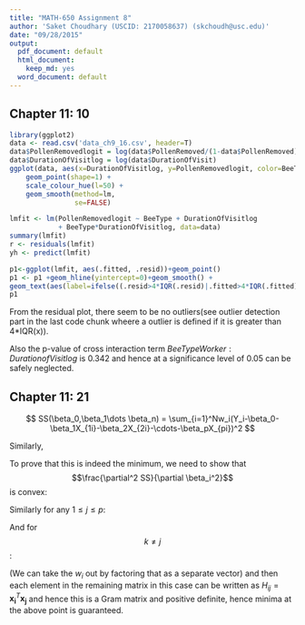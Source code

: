 ```yaml
---
title: "MATH-650 Assignment 8"
author: 'Saket Choudhary (USCID: 2170058637) (skchoudh@usc.edu)'
date: "09/28/2015"
output:
  pdf_document: default
  html_document:
    keep_md: yes
  word_document: default
---
```


## Chapter 11: 10

```r
library(ggplot2)
data <- read.csv('data_ch9_16.csv', header=T)
data$PollenRemovedlogit = log(data$PollenRemoved/(1-data$PollenRemoved))
data$DurationOfVisitlog = log(data$DurationOfVisit)
ggplot(data, aes(x=DurationOfVisitlog, y=PollenRemovedlogit, color=BeeType)) +
    geom_point(shape=1) +
    scale_colour_hue(l=50) + 
    geom_smooth(method=lm,  
                se=FALSE)
```

\begin{align*}
\mu\{PollenRemovedLogit| DuratioOfVisitlog, BeeType \} &= \beta_0 + \beta_1 DurationOfVisitlog\\ 
&+ \beta_2 BeeType + \beta_3 BeeType*DurationOfVisitlog
\end{align*}


```r
lmfit <- lm(PollenRemovedlogit ~ BeeType + DurationOfVisitlog 
            + BeeType*DurationOfVisitlog, data=data)
summary(lmfit)
r <- residuals(lmfit)
yh <- predict(lmfit)

p1<-ggplot(lmfit, aes(.fitted, .resid))+geom_point()
p1 <- p1 +geom_hline(yintercept=0)+geom_smooth() + 
geom_text(aes(label=ifelse((.resid>4*IQR(.resid)|.fitted>4*IQR(.fitted)),paste('', "\n", .fitted, ",", .resid),"")), hjust=1.1)
p1
```

From the residual plot, there seem to be no outliers(see outlier detection part in the last code chunk wheere a outlier is defined if it is greater than 4*IQR(x)).

Also the p-value of cross interaction term $BeeTypeWorker:DurationofVisitlog$ is 0.342 and hence at a significance level of 0.05 can be safely neglected.



## Chapter 11: 21

$$ SS(\beta_0,\beta_1\dots \beta_n) = \sum_{i=1}^Nw_i(Y_i-\beta_0-\beta_1X_{1i}-\beta_2X_{2i}-\cdots-\beta_pX_{pi})^2 $$

\begin{align*}
\frac{\partial SS}{\partial \beta_0} &= 2 \sum_{i=1}^Nw_i(Y_i-\beta_0-\beta_1X_{1i}-\beta_2X_{2i}-\cdots-\beta_pX_{pi})\times -1 = 0\\
\end{align*}
\begin{align*}
n\beta_0\sum w_i+\beta_1\sum w_iX_{1i}+\beta_2\sum w_i X_{2i}+\cdots+\beta_p\sum w_i X_{pi} &= \sum_{i=1}^N w_iY_i\\
\end{align*}

\begin{align*}
\frac{\partial SS}{\partial \beta_1} &= 2 \sum_{i=1}^Nw_i(Y_i-\beta_0-\beta_1X_{1i}-\beta_2X_{2i}-\cdots-\beta_pX_{pi})\times -X_{1i} = 0\\
\end{align*}
\begin{align*}
\beta_0\sum w_iX_{1i}+\beta_1 \sum w_iX_{1i}^2+\beta_2\sum w_i X_{2i}X_{1i}+\cdots+\beta_p\sum w_i X_{pi}X_{1i} &= \sum_{i=1}^N w_iX_{1i}Y_i\\
\end{align*}


Similarly,

\begin{align*}
\frac{\partial SS}{\partial \beta_p} &= 2 \sum_{i=1}^Nw_i(Y_i-\beta_0-\beta_1X_{1i}-\beta_2X_{2i}-\cdots-\beta_pX_{pi})\times -X_{1i} = 0\\
\end{align*}
\begin{align*}
\beta_0\sum w_i X_{pi}+\beta_1 \sum w_i X_{1i}X_{pi}+\beta_2\sum w_i X_{2i}X_{pi}+\cdots+\beta_p\sum w_i X_{pi}^2 &= \sum_{i=1}^N w_iX_{pi}Y_i\\
\end{align*}

To prove that this is indeed the minimum, we need to show that $$\frac{\partial^2 SS}{\partial \beta_i^2}$$ is convex:

\begin{align*}
\frac{\partial^2 SS}{\partial \beta_0^2} &= 2w_i \geq 0
\end{align*}


\begin{align*}
\frac{\partial^2 SS}{\partial \beta_1^2} &= 2\sum_i w_i X_{1i}^2 \geq 0
\end{align*}

Similarly for any $1 \leq j \leq p$:
\begin{align*}
\frac{\partial^2 SS}{\partial \beta_j^2} &= 2\sum_i w_i X_{ji}^2 \geq 0
\end{align*}

And for $$ k \neq j $$:

\begin{align*}
\frac{\partial^2 SS}{\partial \beta_j \beta_k} &= 2\sum_i w_i X_{ji}X_{ki} \geq 0
\end{align*}

\begin{align*}
\begin{pmatrix}
\sum_i w_iX_{1i}^2 & \sum_i w_iX_{1i}X_{2i} & \dots & \sum_i w_iX_{1i}X_{ni}\\
\sum_i w_iX_{2i}X_{1i} & \sum_i w_iX_{2i}^2 & \dots & \sum_i w_iX_{2i}X_{ni}\\
 \vdots
\sum_i w_iX_{ni}X_{1i} & \sum_i w_iX_{2i}^2 & \dots & \sum_i w_iX_{ni}^2
\end{pmatrix}
\end{align*}
(We can take the $w_i$ out by factoring that as a separate vector) and then 
each element in the  remaining matrix in this case can be written as $H_{ij}=\mathbf{x_i}^T\mathbf{x_j}$ and hence this is a Gram matrix and positive definite, hence minima at the above point is guaranteed.
